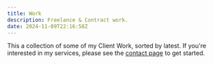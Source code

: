 ```yaml
---
title: Work
description: Freelance & Contract work.
date: 2024-11-09T22:16:58Z
---
```


This a collection of some of my Client Work, sorted by latest. If you're interested in my services, please see the [contact page](/contact) to get started.
